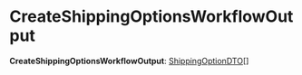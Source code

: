 
# CreateShippingOptionsWorkflowOutput

 **CreateShippingOptionsWorkflowOutput**: [ShippingOptionDTO](../../../../../fulfillment/interfaces/fulfillment.ShippingOptionDTO/page.mdx)[]
